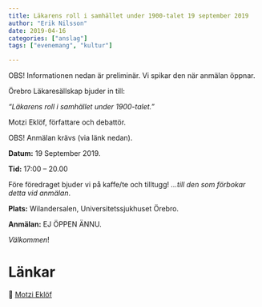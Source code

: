 ```yaml
---
title: Läkarens roll i samhället under 1900-talet 19 september 2019
author: "Erik Nilsson"
date: 2019-04-16
categories: ["anslag"]
tags: ["evenemang", "kultur"]

---
```


OBS! Informationen nedan är preliminär. Vi spikar den när anmälan öppnar.


Örebro Läkaresällskap bjuder in till:

_"Läkarens roll i samhället under 1900-talet.”_

Motzi Eklöf, författare och debattör.

OBS! Anmälan krävs (via länk nedan).

**Datum:** 19 September 2019. 

**Tid:** 17:00 – 20.00

Före föredraget bjuder vi på kaffe/te och tilltugg! _...till den som förbokar detta vid anmälan_.

**Plats:** Wilandersalen, Universitetssjukhuset Örebro.

**Anmälan:** EJ ÖPPEN ÄNNU.
<!-- &#x1F517; [Klicka här för anmälan](https://forms.), senast 9 september. -->

<!-- **Avgift:** Swisha 50 kr till 0730-296318 i samband med anmälan! Märk inbetalningen med "ditt namn + ÖLS”. -->

_Välkommen_!

<!-- ![Musikkväll](/media/2019-leonardo.png) -->

# Länkar

&#x1F517;  [Motzi Eklöf](https://sv.wikipedia.org/wiki/Motzi_Ekl%C3%B6f)

<!-- ![Örebro konserthus år 1940](/media/orebro_konserthus_1940.jpg) -->




